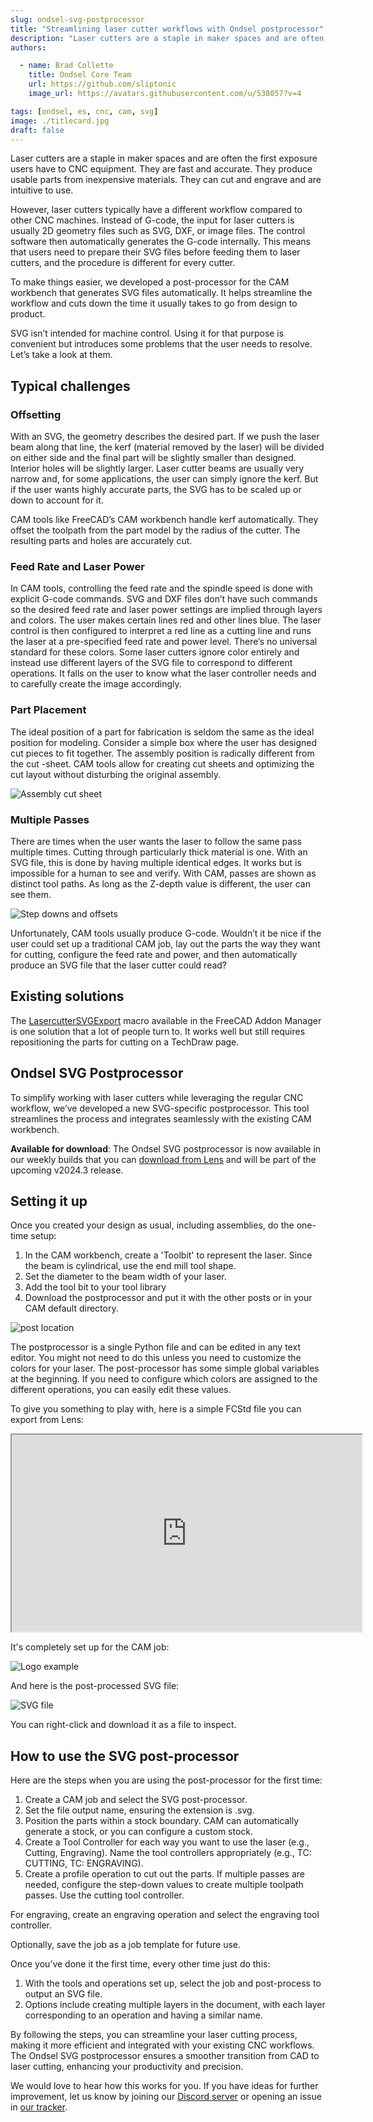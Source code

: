 ```yaml
---
slug: ondsel-svg-postprocessor
title: "Streamlining laser cutter workflows with Ondsel postprocessor"
description: "Laser cutters are a staple in maker spaces and are often the first exposure users have to CNC equipment. We developed a postprocessor to create SVG files for laser cutters"
authors:

  - name: Brad Collette
    title: Ondsel Core Team
    url: https://github.com/sliptonic
    image_url: https://avatars.githubusercontent.com/u/538057?v=4

tags: [ondsel, es, cnc, cam, svg]
image: ./titlecard.jpg
draft: false
---
```


Laser cutters are a staple in maker spaces and are often the first exposure users have to CNC equipment. They are fast and accurate. They produce usable parts from inexpensive materials. They can cut and engrave and are intuitive to use. 

However, laser cutters typically have a different workflow compared to other CNC machines. Instead of G-code, the input for laser cutters is usually 2D geometry files such as SVG, DXF, or image files. The control software then automatically generates the G-code internally. This means that users need to prepare their SVG files before feeding them to laser cutters, and the procedure is different for every cutter.

To make things easier, we developed a post-processor for the CAM workbench that generates SVG files automatically. It helps streamline the workflow and cuts down the time it usually takes to go from design to product.

<!-- truncate -->

SVG isn’t intended for machine control. Using it for that purpose is convenient but introduces some problems that the user needs to resolve. Let’s take a look at them.

## Typical challenges

### Offsetting

With an SVG, the geometry describes the desired part. If we push the laser beam along that line, the kerf (material removed by the laser) will be divided on either side and the final part will be slightly smaller than designed. Interior holes will be slightly larger. Laser cutter beams are usually very narrow and, for some applications, the user can simply ignore the kerf. But if the user wants highly accurate parts, the SVG has to be scaled up or down to account for it.

CAM tools like FreeCAD’s CAM workbench handle kerf automatically. They offset the toolpath from the part model by the radius of the cutter. The resulting parts and holes are accurately cut. 

### Feed Rate and Laser Power

In CAM tools, controlling the feed rate and the spindle speed is done with explicit G-code commands. SVG and DXF files don’t have such commands so the desired feed rate and laser power settings are implied through layers and colors. The user makes certain lines red and other lines blue. The laser control is then configured to interpret a red line as a cutting line and runs the laser at a pre-specified feed rate and power level. There’s no universal standard for these colors. Some laser cutters ignore color entirely and instead use different layers of the SVG file to correspond to different operations. It falls on the user to know what the laser controller needs and to carefully create the image accordingly.

### Part Placement

The ideal position of a part for fabrication is seldom the same as the ideal position for modeling. Consider a simple box where the user has designed cut pieces to fit together. The assembly position is radically different from the cut -sheet. CAM tools allow for creating cut sheets and optimizing the cut layout without disturbing the original assembly.

![Assembly cut sheet](assembly-cut-sheet.webp)

### Multiple Passes

There are times when the user wants the laser to follow the same pass multiple times. Cutting through particularly thick material is one. With an SVG file, this is done by having multiple identical edges. It works but is impossible for a human to see and verify. With CAM, passes are shown as distinct tool paths. As long as the Z-depth value is different, the user can see them.

![Step downs and offsets](stepdowns-and-offsets.webp)

Unfortunately, CAM tools usually produce G-code. Wouldn’t it be nice if the user could set up a traditional CAM job, lay out the parts the way they want for cutting, configure the feed rate and power, and then automatically produce an SVG file that the laser cutter could read?

## Existing solutions

The [LasercutterSVGExport](https://github.com/FreeCAD/FreeCAD-macros/blob/master/TechDraw/LasercutterSVGExport.FCMacro) macro available in the FreeCAD Addon Manager is one solution that a lot of people turn to. It works well but still requires repositioning the parts for cutting on a TechDraw page.

## Ondsel SVG Postprocessor

To simplify working with laser cutters while leveraging the regular CNC workflow, we’ve developed a new SVG-specific postprocessor. This tool streamlines the process and integrates seamlessly with the existing CAM workbench.

**Available for download**: The Ondsel SVG postprocessor is now available in our weekly builds that you can [download from Lens](https://lens.ondsel.com/download-and-explore) and will be part of the upcoming v2024.3 release.

## Setting it up

Once you created your design as usual, including assemblies, do the one-time setup:

1. In the CAM workbench, create a 'Toolbit' to represent the laser. Since the beam is cylindrical, use the end mill tool shape.
2. Set the diameter to the beam width of your laser.
3. Add the tool bit to your tool library
4. Download the postprocessor and put it with the other posts or in your CAM default directory.

![post location](postlocation.webp)

The postprocessor is a single Python file and can be edited in any text editor. You might not need to do this unless you need to customize the colors for your laser. The post-processor has some simple global variables at the beginning. If you need to configure which colors are assigned to the different operations, you can easily edit these values.

To give you something to play with, here is a simple FCStd file you can export from Lens:

<iframe width="560" height="315" src="https://lens.ondsel.com/share/66f6c7b3b3ad9c1ce78e03b5" title="Ondsel"></iframe>

It's completely set up for the CAM job:

![Logo example](ondsel-logo-example.webp)

And here is the post-processed SVG file:

![SVG file](ondsel-logo-example.svg)

You can right-click and download it as a file to inspect.

## How to use the SVG post-processor

Here are the steps when you are using the post-processor for the first time:

1. Create a CAM job and select the SVG post-processor.
2. Set the file output name, ensuring the extension is .svg.
3. Position the parts within a stock boundary. CAM can automatically generate a stock, or you can configure a custom stock.
4. Create a Tool Controller for each way you want to use the laser (e.g., Cutting, Engraving). Name the tool controllers appropriately (e.g., TC: CUTTING, TC: ENGRAVING).
5. Create a profile operation to cut out the parts. If multiple passes are needed, configure the step-down values to create multiple toolpath passes. Use the cutting tool controller.

For engraving, create an engraving operation and select the engraving tool controller.

Optionally, save the job as a job template for future use.

Once you’ve done it the first time, every other time just do this:

1. With the tools and operations set up, select the job and post-process to output an SVG file.
2. Options include creating multiple layers in the document, with each layer corresponding to an operation and having a similar name.

By following the steps, you can streamline your laser cutting process, making it more efficient and integrated with your existing CNC workflows. The Ondsel SVG postprocessor ensures a smoother transition from CAD to laser cutting, enhancing your productivity and precision.

We would love to hear how this works for you. If you have ideas for further improvement, let us know by joining our [Discord server](https://discord.gg/7jmzezyyfP) or opening an issue in [our tracker](https://github.com/Ondsel-Development/FreeCAD/issues).
